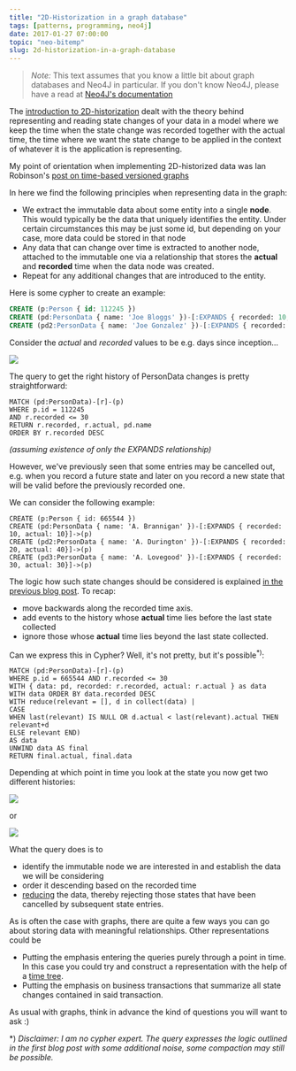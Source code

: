 ```yaml
---
title: "2D-Historization in a graph database"
tags: [patterns, programming, neo4j]
date: 2017-01-27 07:00:00
topic: "neo-bitemp"
slug: 2d-historization-in-a-graph-database
---
```


<TopicToc topicId="neo-bitemp" active="2D-Historization in a graph database" />

> <em>Note:</em>
> This text assumes that you know a little bit about graph databases
> and Neo4J in particular. If you don't know Neo4J, please have a read
> at [Neo4J's documentation][1]

The [introduction to 2D-historization][2] dealt with the theory behind representing
and reading state changes of your data in a model where we keep the time when
the state change was recorded together with the actual time, the time where we want
the state change to be applied in the context of whatever it is the application
is representing.

My point of orientation when implementing 2D-historized data was Ian Robinson's 
[post on time-based versioned graphs][3]

In here we find the following principles when representing data in the graph:

* We extract the immutable data about some entity into a single **node**. This
  would typically be the data that uniquely identifies the entity. Under certain
  circumstances this may be just some id, but depending on your case, more data
  could be stored in that node
* Any data that can change over time is extracted to another node, attached
  to the immutable one via a relationship that stores the **actual** and 
  **recorded** time when the data node was created.
* Repeat for any additional changes that are introduced to the entity.

Here is some cypher to create an example:

```sql
CREATE (p:Person { id: 112245 })
CREATE (pd:PersonData { name: 'Joe Bloggs' })-[:EXPANDS { recorded: 10, actual: 10}]->(p)
CREATE (pd2:PersonData { name: 'Joe Gonzalez' })-[:EXPANDS { recorded: 20, actual: 30}]->(p)
```

Consider the _actual_ and _recorded_ values to be e.g. days since inception...

![](/assets/2DHistory3.png)

The query to get the right history of PersonData changes is pretty straightforward:

```
MATCH (pd:PersonData)-[r]-(p) 
WHERE p.id = 112245
AND r.recorded <= 30
RETURN r.recorded, r.actual, pd.name
ORDER BY r.recorded DESC
```
_(assuming existence of only the EXPANDS relationship)_

However, we've previously seen that some entries may be cancelled out,
e.g. when you record a future state and later on you record a new state
that will be valid before the previously recorded one.

We can consider the following example:

```
CREATE (p:Person { id: 665544 })
CREATE (pd:PersonData { name: 'A. Brannigan' })-[:EXPANDS { recorded: 10, actual: 10}]->(p)
CREATE (pd2:PersonData { name: 'A. Durington' })-[:EXPANDS { recorded: 20, actual: 40}]->(p)
CREATE (pd3:PersonData { name: 'A. Lovegood' })-[:EXPANDS { recorded: 30, actual: 30}]->(p)
```
The logic how such state changes should be considered is explained 
[in the previous blog post][2]. To recap:

* move backwards along the recorded time axis.
* add events to the history whose **actual** time lies before the last state
  collected
* ignore those whose **actual** time lies beyond the last state collected.

Can we express this in Cypher? 
Well, it's not pretty, but it's possible<sup>*)</sup>:

```
MATCH (pd:PersonData)-[r]-(p) 
WHERE p.id = 665544 AND r.recorded <= 30
WITH { data: pd, recorded: r.recorded, actual: r.actual } as data
WITH data ORDER BY data.recorded DESC
WITH reduce(relevant = [], d in collect(data) | 
CASE 
WHEN last(relevant) IS NULL OR d.actual < last(relevant).actual THEN relevant+d 
ELSE relevant END) 
AS data
UNWIND data AS final 
RETURN final.actual, final.data
```
Depending at which point in time you look at the state you now get two different
histories:

![](/assets/2DHistory4.png)

or

![](/assets/2DHistory5.png)

What the query does is to 

* identify the immutable node we are interested in and establish the data
  we will be considering
* order it descending based on the recorded time 
* [reducing][5] the data, thereby rejecting those states that have been
  cancelled by subsequent state entries.

As is often the case with graphs, there are quite a few ways you can go about storing data
with meaningful relationships. Other representations could be

* Putting the emphasis entering the queries purely through a point in time.
  In this case you could try and construct a representation with the help of
  a [time tree][4].
* Putting the emphasis on business transactions that summarize all
  state changes contained in said transaction.

As usual with graphs, think in advance the kind of questions 
you will want to ask :)


*) 
_Disclaimer: I am no cypher expert. The query expresses the logic outlined in the first blog post with some additional noise, some compaction may  still be possible._

[1]: https://neo4j.com/docs/developer-manual/current/introduction/
[2]: /2016/12/18/2d-or-bitemporal-historization-a-primer
[3]: http://iansrobinson.com/2014/05/13/time-based-versioned-graphs/
[4]: http://graphaware.com/neo4j/2014/08/20/graphaware-neo4j-timetree.html
[5]: http://neo4j.com/docs/developer-manual/current/cypher/functions/list/#functions-reduce